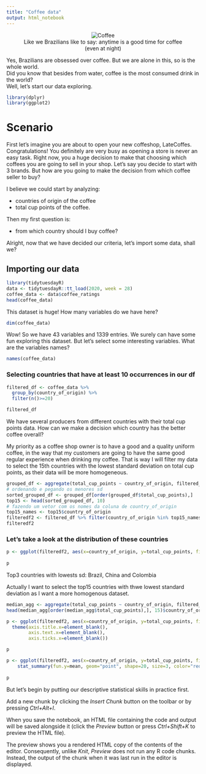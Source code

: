 ```yaml
---
title: "Coffee data"
output: html_notebook
---
```

<figure style="text-align:center;">
  <img src="/home/beatriz/R_training/docs/coffee_project/istockphoto-1177900338-612x612.jpg" alt="Coffee" class="center"> 
  <figcaption>Like we Brazilians like to say: anytime is a good time for coffee (even at night)</figcaption>
</figure>

Yes, Brazilians are obsessed over coffee. But we are alone in this, so is the whole world.<br>
Did you know that besides from water, coffee is the most consumed drink in the world?<br>
Well, let's start our data exploring.
```r
library(dplyr)
library(ggplot2)
```
# Scenario
First let's imagine you are about to open your new coffeshop, LateCoffes. Congratulations! You definitely are very busy as opening a store is never an easy task. Right now, you a huge decision to make that choosing which coffees you are going to sell in your shop. Let's say you decide to start with 3 brands. But how are you going to make the decision from which coffee seller to buy?<br>

I believe we could start by analyzing:<br>
<ul>
  <li>countries of origin of the coffee</li>
  <li>total cup points of the coffee.</li>
</ul>

Then my first question is:<br>
<ul>
  <li>from which country should I buy coffee?</li>
</ul>

Alright, now that we have decided our criteria, let's import some data, shall we?<br>

## Importing our data
```r
library(tidytuesdayR)
data <- tidytuesdayR::tt_load(2020, week = 28)
coffee_data <- data$coffee_ratings
head(coffee_data)
```
This dataset is huge! How many variables do we have here?
```r
dim(coffee_data)
```
Wow! So we have 43 variables and 1339 entries. We surely can have some fun exploring this dataset. But let's select some interesting variables.
What are the variables names?

```r
names(coffee_data)
```

### Selecting countries that have at least 10 occurrences in our df
```r
filtered_df <- coffee_data %>%
  group_by(country_of_origin) %>%
  filter(n()>=20)

filtered_df

```
We have several producers from different countries with their total cup points data. How can we make a decision which country has the better coffee overall? 

My priority as a coffee shop owner is to have a good and a quality uniform coffee, in the way that my customers are going to have the same good regular experience when drinking my coffee. That is way I will filter my data to select the 15th countries with the lowest standard deviation on total cup points, as their data will be more homogeneous.
```r
grouped_df <- aggregate(total_cup_points ~ country_of_origin, filtered_df, sd)
# ordenando e pegando os menores sd
sorted_grouped_df <- grouped_df[order(grouped_df$total_cup_points),]
top15 <- head(sorted_grouped_df, 10)
# fazendo um vetor com os nomes da coluna de country_of_origin
top15_names <- top15$country_of_origin
filteredf2 <- filtered_df %>% filter(country_of_origin %in% top15_names)
filteredf2
```
### Let's take a look at the distribution of these countries

```r
p <- ggplot(filteredf2, aes(x=country_of_origin, y=total_cup_points, fill=country_of_origin)) + geom_boxplot() + stat_summary(fun.y=mean, geom="point", shape=20, size=3, color="green", fill="green") + theme(axis.text.x = element_blank() )
  
p
```
Top3 countries with lowests sd: Brazil, China and Colombia







Actually I want to select the top15 countries with thwe lowest standard deviation as I want a more homogenous dataset.


```r
median_agg <- aggregate(total_cup_points ~ country_of_origin, filtered_df1, median)
head(median_agg[order(median_agg$total_cup_points),], 15)$country_of_origin
```

```r
p <- ggplot(filteredf2, aes(x=country_of_origin, y=total_cup_points, fill=country_of_origin)) + geom_violin() + 
  theme(axis.title.x=element_blank(),
        axis.text.x=element_blank(),
        axis.ticks.x=element_blank())

p
```
```r
p <- ggplot(filteredf2, aes(x=country_of_origin, y=total_cup_points, fill=country_of_origin)) + geom_boxplot() +
    stat_summary(fun.y=mean, geom="point", shape=20, size=3, color="red", fill="red")
    
p
```




But let's begin by putting our descriptive statistical skills in practice first.

Add a new chunk by clicking the *Insert Chunk* button on the toolbar or by pressing *Ctrl+Alt+I*.

When you save the notebook, an HTML file containing the code and output will be saved alongside it (click the *Preview* button or press *Ctrl+Shift+K* to preview the HTML file).

The preview shows you a rendered HTML copy of the contents of the editor. Consequently, unlike *Knit*, *Preview* does not run any R code chunks. Instead, the output of the chunk when it was last run in the editor is displayed.
